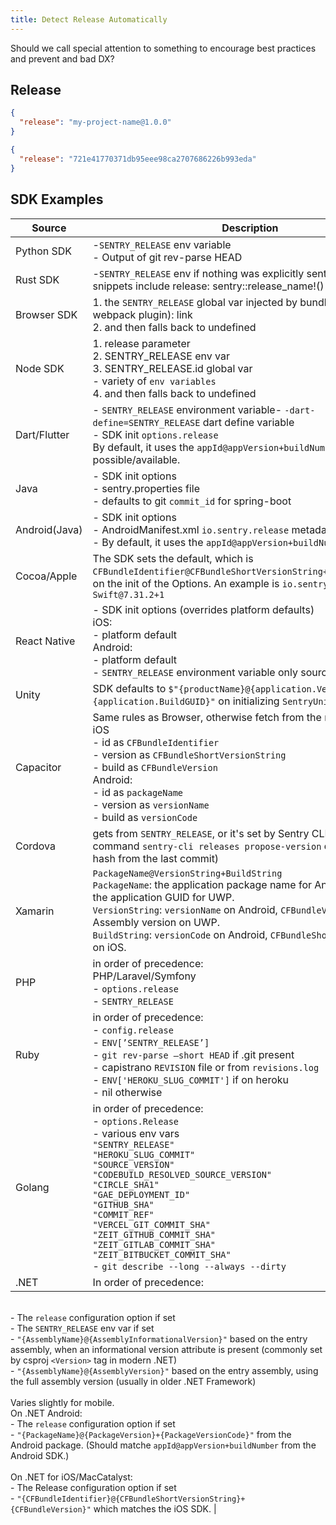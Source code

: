 ```yaml
---
title: Detect Release Automatically
---
```


<Alert title="Note on --- " level="info">
  Should we call special attention to something to encourage best practices and prevent and bad DX?
</Alert>


## Release


```json
{
  "release": "my-project-name@1.0.0"
}
```

```json
{
  "release": "721e41770371db95eee98ca2707686226b993eda"
}
```

## SDK Examples

| Source        | Description                                                                                                                       |
| ------------- | --------------------------------------------------------------------------------------------------------------------------------- |
| Python SDK    | -`SENTRY_RELEASE` env variable <br /> - Output of git rev-parse HEAD                                                              |
| Rust SDK      | -`SENTRY_RELEASE` env if nothing was explicitly sent. & example snippets include release: sentry::release_name!()                 |
| Browser SDK   | 1. the `SENTRY_RELEASE` global var injected by bundlers (like webpack plugin): link <br /> 2. and then falls back to undefined    |
| Node SDK      | 1. release parameter <br /> 2. SENTRY_RELEASE env var <br /> 3. SENTRY_RELEASE.id global var <br /> - variety of `env variables` <br /> 4. and then falls back to undefined |
| Dart/Flutter  | - `SENTRY_RELEASE` environment variable- `-dart-define=SENTRY_RELEASE` dart define variable <br /> - SDK init `options.release` <br /> By default, it uses the `appId@appVersion+buildNumber` whenever possible/available. |
| Java          | - SDK init options<br /> - sentry.properties file<br /> - defaults to git `commit_id` for spring-boot                             |
| Android(Java) | - SDK init options<br /> - AndroidManifest.xml `io.sentry.release` metadata<br /> - By default, it uses the `appId@appVersion+buildNumber` |
| Cocoa/Apple   | The SDK sets the default, which is `CFBundleIdentifier@CFBundleShortVersionString+CFBundleVersion`, on the init of the Options. An example is `io.sentry.sample.iOS-Swift@7.31.2+1`|
| React Native  | - SDK init options (overrides platform defaults)<br /> iOS:<br /> - platform default<br /> Android:<br /> - platform default<br /> - `SENTRY_RELEASE` environment variable only source maps upload |
| Unity         | SDK defaults to `$"{productName}@{application.Version}"+{application.BuildGUID}"` on initializing `SentryUnityOptions`          |
| Capacitor     | Same rules as Browser, otherwise fetch from the native SDK<br /> iOS<br /> - id as `CFBundleIdentifier`<br /> - version as `CFBundleShortVersionString`<br /> - build as `CFBundleVersion`<br /> Android: <br /> - id as `packageName`<br /> - version as `versionName`<br /> - build as `versionCode` |
| Cordova       | gets from `SENTRY_RELEASE`, or it's set by Sentry CLI from the command `sentry-cli releases propose-version` during build (the hash from the last commit) |
| Xamarin       | `PackageName@VersionString+BuildString`<br /> `PackageName`: the application package name for Android/iOS and the application GUID for UWP.<br /> `VersionString`: `versionName` on Android, `CFBundleVersion` on iOS, Assembly version on UWP.<br /> `BuildString`: `versionCode` on Android, `CFBundleShortVersionString` on iOS. |
| PHP           | in order of precedence:<br /> PHP/Laravel/Symfony<br /> - `options.release`<br /> - `SENTRY_RELEASE`                            |
| Ruby          | in order of precedence:<br /> - `config.release`<br /> - `ENV[’SENTRY_RELEASE’]`<br /> - `git rev-parse —short HEAD` if .git present<br /> - capistrano `REVISION` file or from `revisions.log`<br /> - `ENV['HEROKU_SLUG_COMMIT']` if on heroku<br /> - nil otherwise                                                                                                                                |
| Golang        | in order of precedence:<br /> - `options.Release`<br /> - various env vars<br /> `"SENTRY_RELEASE"`<br /> `"HEROKU_SLUG_COMMIT"`<br /> `"SOURCE_VERSION"`<br /> `"CODEBUILD_RESOLVED_SOURCE_VERSION"`<br /> `"CIRCLE_SHA1"`<br /> `"GAE_DEPLOYMENT_ID"`<br /> `"GITHUB_SHA"`<br /> `"COMMIT_REF"`<br /> `"VERCEL_GIT_COMMIT_SHA"`<br /> `"ZEIT_GITHUB_COMMIT_SHA"`<br /> `"ZEIT_GITLAB_COMMIT_SHA"`<br /> `"ZEIT_BITBUCKET_COMMIT_SHA"`<br /> - `git describe --long --always --dirty` |
| .NET          | In order of precedence:
<br /> - The `release` configuration option if set
<br /> - The `SENTRY_RELEASE` env var if set
<br /> - `"{AssemblyName}@{AssemblyInformationalVersion}"` based on the entry assembly, when an informational version attribute is present (commonly set by csproj `<Version>` tag in modern .NET)
<br /> - `"{AssemblyName}@{AssemblyVersion}"` based on the entry assembly, using the full assembly version (usually in older .NET Framework)
<br /> 
<br /> Varies slightly for mobile.
<br /> On .NET Android:
<br /> - The `release` configuration option if set
<br /> - `"{PackageName}@{PackageVersion}+{PackageVersionCode}"` from the Android package.  (Should matche `appId@appVersion+buildNumber` from the Android SDK.)
<br /> 
<br /> On .NET for iOS/MacCatalyst:
<br /> - The Release configuration option if set
<br /> - `"{CFBundleIdentifier}@{CFBundleShortVersionString}+{CFBundleVersion}"` which matches the iOS SDK.                                                                                                                                |
